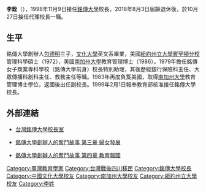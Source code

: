 {{hatnote|關於同名人物，見[[李銓|李銓]]。}}
{{Infobox_Person
| name = 李銓
|image=
|box_width= 
|occupation= 前[[銘傳大學|銘傳大學]]校長
| period = 20世紀
|birth_name=
| other_names =
| Sex = 男
|birth_date= {{birth date and age|1943|4|20}}
|birth_place= 
|death_date= 
|death_place= 
| nationality ={{ROC}}  
| residence =
| party = 
| religion =
| spouse = 沈佩蒂
| relatives =
|education=[[中國文化大學|中國文化大學]]英文系<br>[[紐約州立大學賓罕頓分校|紐約州立大學賓罕頓分校]]管理科學碩士<br>[[南加州大學|南加州大學]]教育管理博士
| past = 美國西屋公司金融及市場分析師<br>美國西屋公司遠東區市場總監<br>[[銘傳女子商業專科學校|銘傳女子商業專科學校]]校長特別助理<br>[[銘傳女子商業專科學校|銘傳女子商業專科學校]]銀行保險科主任<br>[[銘傳女子商業專科學校|銘傳女子商業專科學校]]大眾傳播科創科主任<br>[[銘傳女子商業專科學校|銘傳女子商業專科學校]]教務主任<br>[[銘傳大學|銘傳大學]]副校長<br>[[銘傳大學|銘傳大學]]校長<br>[[銘傳大學|銘傳大學]]代理校長
| work = 
| award =
}}

'''李銓'''（{{bd|1943年|4月20日|}}），1998年11月9日接任[[銘傳大學|銘傳大學]]校長，2018年8月3日屆齡退休後，於10月27日接任代理校長一職。

==生平==
銘傳大學創辦人[[包德明|包德明]]三子，[[文化大學|文化大學]]英文系畢業，美國[[紐約州立大學賓罕頓分校|紐約州立大學賓罕頓分校]]管理科學碩士（1972），美國[[南加州大學|南加州大學]]教育管理博士（1986）。1979年擔任銘傳女子商業專科學校（銘傳大學前身）校長特別助理，其後歷經銀行保險科主任、大眾傳播科創科主任、教務主任等職。1983年再度負笈美國，取得[[南加州大學|南加州大學]]教育管理博士學位，返國後出任副校長。1999年2月1日報奉教育部核准接任銘傳大學校長。

== 外部連結 ==
*{{zh-hant}}[https://web.archive.org/web/20080503195537/http://www.mcu.edu.tw/admin/president/study.htm 台灣銘傳大學校長室]
*{{zh-hant}}[https://web.archive.org/web/20090419162814/http://www.week.mcu.edu.tw/bao/ch3.htm 銘傳大學創辦人的奮鬥故事 第三章 婦女發展]
*{{zh-hant}}[https://web.archive.org/web/20081223154308/http://www.week.mcu.edu.tw/bao/ch4.htm 銘傳大學創辦人的奮鬥故事 第四章 教育報國]

{{Taiwan-academic-bio-stub}}
{{Authority control}}
{{DEFAULTSORT:L}}
[[Category:臺灣教育學家|Category:臺灣教育學家]]
[[Category:台灣戰後四川移民|Category:台灣戰後四川移民]]
[[Category:銘傳大學校長|Category:銘傳大學校長]]
[[Category:中國文化大學校友|Category:中國文化大學校友]]
[[Category:南加州大學校友|Category:南加州大學校友]]
[[Category:紐約州立大學校友|Category:紐約州立大學校友]]
[[Category:李姓|Category:李姓]]